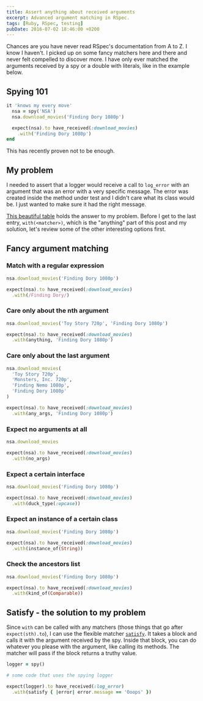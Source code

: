 ```yaml
---
title: Assert anything about received arguments
excerpt: Advanced argument matching in RSpec.
tags: [Ruby, RSpec, testing]
pubDate: 2016-07-02 18:46:00 +0200
---
```


Chances are you have never read RSpec's documentation from A to Z. I know I haven't. I picked up on some fancy matchers here and there and never felt compelled to discover more. I have only ever matched the arguments received by a spy or a double with literals, like in the example below.

## Spying 101

```ruby
it 'knows my every move'
  nsa = spy('NSA')
  nsa.download_movies('Finding Dory 1080p')

  expect(nsa).to have_received(:download_movies)
    .with('Finding Dory 1080p')
end
```

This has recently proven not to be enough.

## My problem

I needed to assert that a logger would receive a call to `log_error` with an argument that was an error with a very specific message. The error was created inside the method under test and I didn't care what its class would be. I just wanted to make sure it had the right message.

[This beautiful table](https://relishapp.com/rspec/rspec-mocks/v/3-5/docs/setting-constraints/matching-arguments) holds the answer to my problem. Before I get to the last entry, `with(<matcher>)`, which is the "anything" part of this post and my solution, let's review some of the other interesting options first.

## Fancy argument matching

### Match with a regular expression

```ruby
nsa.download_movies('Finding Dory 1080p')

expect(nsa).to have_received(:download_movies)
  .with(/Finding Dory/)
```

### Care only about the nth argument

```ruby
nsa.download_movies('Toy Story 720p', 'Finding Dory 1080p')

expect(nsa).to have_received(:download_movies)
  .with(anything, 'Finding Dory 1080p')
```

### Care only about the last argument

```ruby
nsa.download_movies(
  'Toy Story 720p',
  'Monsters, Inc. 720p',
  'Finding Nemo 1080p',
  'Finding Dory 1080p'
)

expect(nsa).to have_received(:download_movies)
  .with(any_args, 'Finding Dory 1080p')
```


### Expect no arguments at all

```ruby
nsa.download_movies

expect(nsa).to have_received(:download_movies)
  .with(no_args)
```

### Expect a certain interface

```ruby
nsa.download_movies('Finding Dory 1080p')

expect(nsa).to have_received(:download_movies)
  .with(duck_type(:upcase))
```

### Expect an instance of a certain class

```ruby
nsa.download_movies('Finding Dory 1080p')

expect(nsa).to have_received(:download_movies)
  .with(instance_of(String))
```

### Check the ancestors list

```ruby
nsa.download_movies('Finding Dory 1080p')

expect(nsa).to have_received(:download_movies)
  .with(kind_of(Comparable))
```

## Satisfy - the solution to my problem

Since `with` can be called with any matchers (those things that go after `expect(sth).to`), I can use the flexible matcher [`satisfy`](https://www.relishapp.com/rspec/rspec-expectations/v/3-5/docs/built-in-matchers/satisfy-matcher). It takes a block and calls it with the argument received by the spy. Inside that block, you can do whatever you please with the argument, like calling its methods. The matcher will pass if the block returns a truthy value.

```ruby
logger = spy()

# some code that uses the spying logger

expect(logger).to have_received(:log_error)
  .with(satisfy { |error| error.message == 'Ooops' })
```
